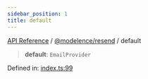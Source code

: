 ```yaml
---
sidebar_position: 1
title: default
---
```


[API Reference](/api-reference/@modelence/resend/variables/../../../index) / [@modelence/resend](/api-reference/@modelence/resend/variables/../index) / default

> **default**: `EmailProvider`

Defined in: [index.ts:99](https://github.com/modelence/modelence/blob/9127e3be695ee024b8107f7d048f3717671de429/packages/resend/src/index.ts#L99)
